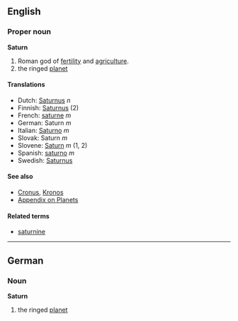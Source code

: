 ==English==
===Proper noun===
'''Saturn'''

# Roman god of [[fertility]] and [[agriculture]].
# the ringed [[planet]]

====Translations====
*Dutch: [[Saturnus]] ''n''
*Finnish: [[Saturnus]] (2)
*French: [[saturne]] ''m''
*German: Saturn ''m''
*Italian: [[Saturno]] ''m''
*Slovak: Saturn ''m''
*Slovene: [[Saturn]] ''m'' (1, 2)
*Spanish: [[saturno]] ''m''
*Swedish: [[Saturnus]]

====See also====
*[[Cronus]], [[Kronos]]
*[[Wiktionary_Appendix:Planets|Appendix on Planets]]

====Related terms====
*[[saturnine]]

----

==German==
===Noun===
'''Saturn'''

# the ringed [[planet]]